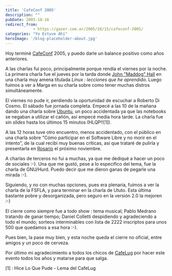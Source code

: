 ```yaml
---
title: 'CafeConf 2005'
description: ""
pubDate: 2005-10-16
redirect_from: 
            - https://gazer.com.ar/2005/10/15/cafeconf-2005/
categories: "Yo Estuve Ahí"
heroImage: '/blog-placeholder-about.jpg'
---
```

Hoy terminé [CafeConf](http://www.cafeconf.org/) 2005, y puedo darle un balance positivo como años anteriores.

A las charlas fui poco, principalmente porque rendía el viernes por la noche. La primera charla fue el jueves por la tarda donde [John "Maddog" Hall](http://www.li.org/who/bio.php?name=hall) en una charla muy amena titulada _Linux : lecciones que he aprendido_. Luego fuimos a ver a Marga en su charla sobre como tener muchas distros simultáneamente.

El viernes no pude ir, perdiendo la oportunidad de escuchar a Roberto Di Cosmo. El sábado fue jornada completa. Empecé a las 10 de la mañana dando una charla sobre [Ubuntu](http://www.ubuntu.com), un poco accidentada ya que las notebooks se negaban a utilizar el cañón, así empecé media hora tarde. La charla fue sin _slides_ hasta los últimos 15 minutos (HLQP!!\[1]).

A las 12 horas tuve otro encuentro, menos accidentado, con el público en una charla sobre "Cómo participar en el Software Libre y no morir en el intento", de la cual recibí muy buenas críticas, así que trataré de pulirla y presentarla en [Rosario](http://jornadas.ant.org.ar/) el próximo noviembre.

A charlas de terceros no fui a muchas, ya que me dediqué a hacer un poco de sociales :-). Una que me gustó, pese a lo especifico del tema, fue la charla de GNU/Hurd. Puedo decir que me dieron ganas de pegarle una mirada :-).

Siguiendo, y no con muchas opciones, pues era plenaria, fuimos a ver la charla de la FSFLA, y para terminar en la charla de Ututo. Esta última bastante pobre y desorganizada, pero seguro en la versión 2.0 la mejoren :-)

El cierre como siempre fue a todo show : tema musical; Pablo Medrano tratando de ganar tiempo; Daniel Colletti despidiendo y agradeciendo a todo el mundo; sorteos interminables con lista de 2222 inscriptos para unos 500 que quedamos a esa hora :-).

Pues bien, la pase muy bien, y esta noche queda el cierre no oficial, entre amigos y un poco de cerveza.

Por último mi agradecimiento a todos los chicos de [CafeLug](http://www.cafelug.org.ar/) por hacer este evento todos los años y matarse para que salga.

\[1] : Hice Lo Que Pude - Lema del CafeLug
